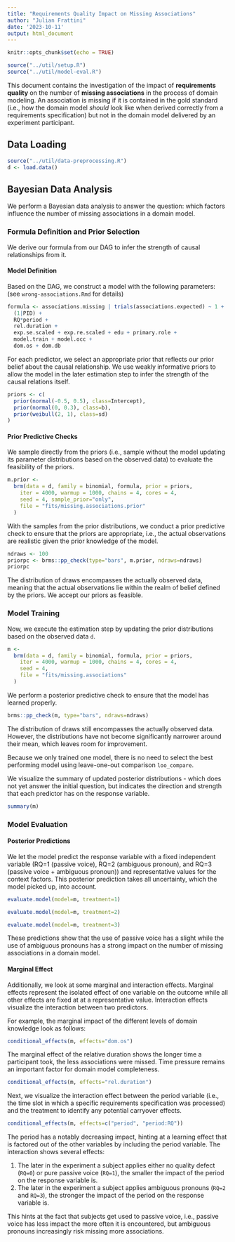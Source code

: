 ```yaml
---
title: "Requirements Quality Impact on Missing Associations"
author: "Julian Frattini"
date: '2023-10-11'
output: html_document
---
```


```r
knitr::opts_chunk$set(echo = TRUE)

source("../util/setup.R")
source("../util/model-eval.R")
```

This document contains the investigation of the impact of **requirements quality** on the number of **missing associations** in the process of domain modeling. An association is missing if it is contained in the gold standard (i.e., how the domain model *should* look like when derived correctly from a requirements specification) but not in the domain model delivered by an experiment participant.

## Data Loading

```r
source("../util/data-preprocessing.R")
d <- load.data()
```

## Bayesian Data Analysis 

We perform a Bayesian data analysis to answer the question: which factors influence the number of missing associations in a domain model.

### Formula Definition and Prior Selection

We derive our formula from our DAG to infer the strength of causal relationships from it.

#### Model Definition

Based on the DAG, we construct a model with the following parameters: (see `wrong-associations.Rmd` for details)

```r
formula <- associations.missing | trials(associations.expected) ~ 1 + 
  (1|PID) + 
  RQ*period +
  rel.duration + 
  exp.se.scaled + exp.re.scaled + edu + primary.role + 
  model.train + model.occ +
  dom.os + dom.db
```

For each predictor, we select an appropriate prior that reflects our prior belief about the causal relationship. We use weakly informative priors to allow the model in the later estimation step to infer the strength of the causal relations itself.

```r
priors <- c(
  prior(normal(-0.5, 0.5), class=Intercept),
  prior(normal(0, 0.3), class=b),
  prior(weibull(2, 1), class=sd)
)
```

#### Prior Predictive Checks

We sample directly from the priors (i.e., sample without the model updating its parameter distributions based on the observed data) to evaluate the feasibility of the priors.

```r
m.prior <-
  brm(data = d, family = binomial, formula, prior = priors,
    iter = 4000, warmup = 1000, chains = 4, cores = 4,
    seed = 4, sample_prior="only",
    file = "fits/missing.associations.prior"
  )
```

With the samples from the prior distributions, we conduct a prior predictive check to ensure that the priors are appropriate, i.e., the actual observations are realistic given the prior knowledge of the model.

```r
ndraws <- 100
priorpc <- brms::pp_check(type="bars", m.prior, ndraws=ndraws)
priorpc
```

The distribution of draws encompasses the actually observed data, meaning that the actual observations lie within the realm of belief defined by the priors. We accept our priors as feasible.

### Model Training

Now, we execute the estimation step by updating the prior distributions based on the observed data `d`.

```r
m <-
  brm(data = d, family = binomial, formula, prior = priors,
    iter = 4000, warmup = 1000, chains = 4, cores = 4,
    seed = 4, 
    file = "fits/missing.associations"
  )
```

We perform a posterior predictive check to ensure that the model has learned properly.

```r
brms::pp_check(m, type="bars", ndraws=ndraws)
```

The distribution of draws still encompasses the actually observed data. However, the distributions have not become significantly narrower around their mean, which leaves room for improvement.

Because we only trained one model, there is no need to select the best performing model using leave-one-out comparison `loo_compare`.

We visualize the summary of updated posterior distributions - which does not yet answer the initial question, but indicates the direction and strength that each predictor has on the response variable.

```r
summary(m)
```

### Model Evaluation

#### Posterior Predictions

We let the model predict the response variable with a fixed independent variable (RQ=1 (passive voice), RQ=2 (ambiguous pronoun), and RQ=3 (passive voice + ambiguous pronoun)) and representative values for the context factors. This posterior prediction takes all uncertainty, which the model picked up, into account.

```r
evaluate.model(model=m, treatment=1)
```

```r
evaluate.model(model=m, treatment=2)
```

```r
evaluate.model(model=m, treatment=3)
```

These predictions show that the use of passive voice has a slight while the use of ambiguous pronouns has a strong impact on the number of missing associations in a domain model.

#### Marginal Effect

Additionally, we look at some marginal and interaction effects. Marginal effects represent the isolated effect of one variable on the outcome while all other effects are fixed at at a representative value. Interaction effects visualize the interaction between two predictors.

For example, the marginal impact of the different levels of domain knowledge look as follows:

```r
conditional_effects(m, effects="dom.os")
```

The marginal effect of the relative duration shows the longer time a participant took, the less associations were missed. Time pressure remains an important factor for domain model completeness.

```r
conditional_effects(m, effects="rel.duration")
```

Next, we visualize the interaction effect between the period variable (i.e., the time slot in which a specific requirements specification was processed) and the treatment to identify any potential carryover effects.

```r
conditional_effects(m, effects=c("period", "period:RQ"))
```

The period has a notably decreasing impact, hinting at a learning effect that is factored out of the other variables by including the period variable. The interaction shows several effects:

1. The later in the experiment a subject applies either no quality defect (`RQ=0`) or pure passive voice (`RQ=1`), the smaller the impact of the period on the response variable is.
2. The later in the experiment a subject applies ambiguous pronouns (`RQ=2` and `RQ=3`), the stronger the impact of the period on the response variable is.

This hints at the fact that subjects get used to passive voice, i.e., passive voice has less impact the more often it is encountered, but ambiguous pronouns increasingly risk missing more associations.
